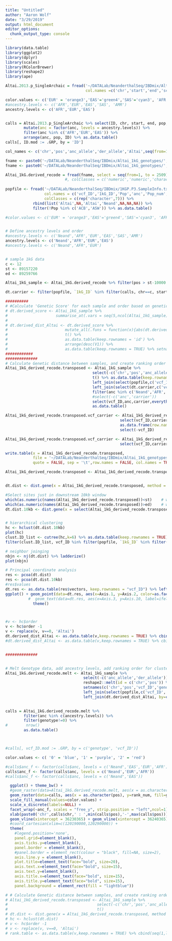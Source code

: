 ```yaml
---
title: "Untitled"
author: "Aaron Wolf"
date: "3/29/2019"
output: html_document
editor_options: 
  chunk_output_type: console
---
```


```r

library(data.table)
library(ggplot2)
library(dplyr)
library(scales)
library(RColorBrewer)
library(reshape2)
library(ape)

```

```r

Altai.2013.p_SingleArchaic = fread('~/DATALab/NeanderthalSeq/IBDmix/Altai.2013.p_SingleArchaic.final_callset/Altai2013pub.1KGP3.LOD4.50K.filterAFRDeni.txt', header=FALSE,
                                   col.names =c('chr','start','end','score1','score2','length_bp','pop','anc','ID'))

color.values <- c('EUR' = 'orange3','EAS'='green4','SAS'='cyan3', 'AFR'='mediumpurple4', 'AMR'='plum','YRI'='dodgerblue1')
#ancestry.levels <- c('AFR','EUR','EAS','SAS', 'AMR')
ancestry.levels <- c('AFR','EUR','EAS')


calls = Altai.2013.p_SingleArchaic %>% select(ID, chr, start, end, pop, anc) %>%
        mutate(anc = factor(anc, levels = ancestry.levels)) %>%
        filter(anc %in% c('AFR','EUR','EAS')) %>%
        arrange(anc, pop, ID) %>% as.data.table()
calls[, ID.mod := .GRP, by = 'ID']

```


```r

col_names <- c('chr','pos','anc_allele','der_allele','Altai',seq(from=1,to = 2504, by = 1))

fname <- paste0('~/DATALab/NeanderthalSeq/IBDmix/Altai_1kG_genotypes/','Altai_1KGP3_chr17_36Mb.txt')
fname <- paste0('~/DATALab/NeanderthalSeq/IBDmix/Altai_1kG_genotypes/','Altai_1KGP3_chr12_89Mb.txt')

Altai_1kG.derived_recode = fread(fname, select = seq(from=1, to = 2509), fill=TRUE, col.names = col_names) 
                          #, colClasses = c('numeric','numeric','character','character',rep('numeric',times = 2505))
  
popfile <- fread('~/DATALab/NeanderthalSeq/IBDmix/1KGP.P3.SampleInfo.txt', 
                 col.names = c('vcf_ID','1kG_ID','Pop','anc','Pop_num','Gender','X_ID'), 
                 colClasses = c(rep('character',7))) %>%
            rbind(list('Altai',NA,'Altai','Neand',NA,NA,NA)) %>%
            filter(!Pop %in% c('ACB','ASW')) %>% as.data.table()

#color.values <- c('EUR' = 'orange3','EAS'='green4','SAS'='cyan3', 'AFR'='mediumpurple4', 'AMR'='plum','YRI'='dodgerblue1')


# Define ancestry levels and order
#ancestry.levels <- c('Neand','AFR','EUR','EAS','SAS','AMR')
ancestry.levels <- c('Neand','AFR','EUR','EAS')
#ancestry.levels <- c('Neand','AFR','EUR')


# sample 1kG data
c <- 12
st <- 89157220
ed <- 89259766

Altai_1kG_sample <- Altai_1kG.derived_recode %>% filter(pos > st-10000 & pos < ed+10000)

dt.carrier <- filter(popfile, `1kG_ID` %in% filter(calls, chr==c, start>=st, end<=ed)$ID) %>% mutate(carrier=1)

##########
# #Calculate 'Genetic Score' for each sample and order based on genetic distance to Altai
# dt.derived_score <- Altai_1kG_sample %>% 
#                     summarise_at(.vars = seq(5,ncol(Altai_1kG_sample),1),.funs = sum, na.rm=TRUE)
# 
# dt.derived_dist_Altai <- dt.derived_score %>% 
#                         mutate_all(.funs = function(x){abs(dt.derived_score$Altai - x)}) %>%
#                         t() %>% 
#                         as.data.table(keep.rownames = 'id') %>% 
#                         arrange(desc(V1)) %>% 
#                         as.data.table(keep.rownames = TRUE) %>% setnames(c('rank_num','vcf_ID','derived_dist_Altai'))
############
##############
# Calculate Genetic distance between samples, and create ranking order for clustering
Altai_1kG_derived_recode.transposed <- Altai_1kG_sample %>% 
                                      select(-c('chr','pos','anc_allele','der_allele')) %>%
                                      t() %>% as.data.table(keep.rownames = 'vcf_ID') %>% setnames(c('vcf_ID',Altai_1kG_sample$pos)) %>%
                                      left_join(select(popfile,c('vcf_ID','anc')),by=c('vcf_ID')) %>%
                                      left_join(select(dt.carrier,c('vcf_ID','carrier')), by=c('vcf_ID')) %>% mutate(carrier=ifelse(is.na(carrier),0,1)) %>%
                                      filter(anc %in% c('Neand','AFR','EUR','EAS')) %>%
                                      #select(-c('anc','carrier'))
                                      select(vcf_ID,anc,carrier,everything()) %>%
                                      as.data.table()

Altai_1kG_derived_recode.transposed.vcf_carrier <- Altai_1kG_derived_recode.transposed %>% 
                                                  select(vcf_ID,carrier) %>%
                                                  as.data.frame(row.names = Altai_1kG_derived_recode.transposed$vcf_ID) %>%
                                                  select(-vcf_ID)

Altai_1kG_derived_recode.transposed.vcf_carrier <- Altai_1kG_derived_recode.transposed %>% 
                                                  select(vcf_ID,carrier)

write.table(x = Altai_1kG_derived_recode.transposed, 
            file = '~/DATALab/NeanderthalSeq/IBDmix/Altai_1kG_genotypes/Altai_1KGP3_chr12_89Mb.geno', 
            quote = FALSE, sep = '\t',row.names = FALSE, col.names = TRUE)

Altai_1kG_derived_recode.transposed <- Altai_1kG_derived_recode.transposed %>% as.data.frame(row.names = Altai_1kG_derived_recode.transposed$vcf_ID) %>% select(-vcf_ID)


dt.dist <- dist.gene(x = Altai_1kG_derived_recode.transposed, method = "pairwise")

#Select sites just in downstream 10kb window
which(as.numeric(names(Altai_1kG_derived_recode.transposed))<st)    # which sites lie in the downstream 10kb window
which(as.numeric(names(Altai_1kG_derived_recode.transposed))>ed)    # which sites lie in the downstream 10kb window
dt.dist.10kb <- dist.gene(x = select(Altai_1kG_derived_recode.transposed,1:295), method = "pairwise")  #select just these sites to calculate distance matrix


# hierarchical clustering
hc <- hclust(dt.dist.10kb)
plot(hc)
clust.ID_list <- cutree(hc,k=6) %>% as.data.table(keep.rownames = TRUE) %>% setnames(c('vcf_ID','class')) %>% filter(class==1) %>% select(vcf_ID)
filter(clust.ID_list, vcf_ID %in% filter(popfile, `1kG_ID` %in% filter(calls, chr==c, start>=st, end<=ed)$ID)$vcf_ID)

# neighbor joinging
nbjn <- nj(dt.dist) %>% ladderize()
plot(nbjn)

# Principal coordinate analysis
res <- pcoa(dt.dist)
res <- pcoa(dt.dist.10kb)
#res$values
dt.res <- as.data.table(res$vectors, keep.rownames = "vcf_ID") %>% left_join(select(Altai_1kG_derived_recode.transposed, c(vcf_ID,anc,carrier)),by="vcf_ID")
ggplot() + geom_point(data=dt.res, aes(x=Axis.1, y=Axis.2, color=as.factor(carrier), shape=as.factor(anc)),fill=NA, size=3) + 
          #  geom_text(data=dt.res, aes(x=Axis.3, y=Axis.10, label=ifelse(vcf_ID=='Altai',vcf_ID,''))) +
            theme()



#v <- hc$order
v <- hc$order -1
v <- replace(v, v==0, 'Altai')
dt.derived_dist_Altai <- as.data.table(v,keep.rownames = TRUE) %>% cbind(seq(1,length(v),1)) %>% setnames(c('vcf_ID','rank_num'))
#dt.derived_dist_Altai <- as.data.table(v,keep.rownames = TRUE) %>% cbind(seq(1,length(v),1)) %>% setnames(c('vcf_ID','rank_num'))


##############


# Melt Genotype data, add ancestry levels, add ranking order for clustering
Altai_1kG.derived_recode.melt <- Altai_1kG_sample %>% 
                                  select(-c('anc_allele','der_allele')) %>% 
                                  reshape2::melt(id = c('chr','pos')) %>% 
                                  setnames(c('chr','pos','vcf_ID','genotype')) %>% mutate(vcf_ID=as.character(vcf_ID), genotype=as.character(genotype)) %>%
                                  left_join(select(popfile,c('vcf_ID','anc')),by=c('vcf_ID')) %>%
                                  left_join(dt.derived_dist_Altai, by=c('vcf_ID'))
 

calls = Altai_1kG.derived_recode.melt %>%
        filter(anc %in% c(ancestry.levels)) %>%
        filter(genotype!=0) %>%
#        nrow()
        as.data.table()



#calls[, vcf_ID.mod := .GRP, by = c('genotype', 'vcf_ID')]


```


```r

color.values <- c( '0' = 'blue', '1' = 'purple', '2' = 'red')

#calls$anc_f <- factor(calls$anc, levels = c('Neand','EAS','EUR','AFR'))
calls$anc_f <- factor(calls$anc, levels = c('Neand','EUR','AFR'))
#calls$anc_f <- factor(calls$anc, levels = c('Neand','EAS'))

  ggplot() + theme_bw() +
  #geom_raster(data=Altai_1kG.derived_recode.melt, aes(x = as.character(pos), y=rank, fill=genotype)) + 
  geom_raster(data=calls, aes(x = as.character(pos), y=rank_num, fill=genotype)) +
  scale_fill_manual(values=color.values) + 
  scale_x_discrete(labels=NULL) +
  facet_wrap(~anc_f, scales = "free_y", strip.position = "left",ncol=1) +
  xlab(paste0('chr',calls$chr,' : ',min(calls$pos),'-',max(calls$pos))) +
  geom_vline(xintercept = 36230365) + geom_vline(xintercept = 36240365) +
  #coord_cartesian(xlim=c(120190000,120290000)) +
  theme(
    #legend.position='none',
    panel.grid=element_blank(),
    axis.ticks.y=element_blank(),
    panel.border = element_blank(),
    #panel.border = element_rect(colour = "black", fill=NA, size=2),
    axis.line.y = element_blank(),
    plot.title=element_text(face="bold", size=20),
    axis.text.x=element_text(face="bold", size=15),
    axis.text.y=element_blank(),
    axis.title.x=element_text(face="bold", size=15),
    axis.title.y=element_text(face="bold", size=15),
    panel.background = element_rect(fill = "lightblue"))


```





```r

# # Calculate Genetic distance between samples, and create ranking order for clustering
# Altai_1kG_derived_recode.transposed <- Altai_1kG_sample %>% 
#                                       select(-c('chr','pos','anc_allele','der_allele')) %>%
#                                       t()  
# dt.dist <- dist.gene(x = Altai_1kG_derived_recode.transposed, method = "pairwise")
# hc <- hclust(dt.dist)
# v <- hc$order -1
# v <- replace(v, v==0, 'Altai')
# rank.table <- as.data.table(v,keep.rownames = TRUE) %>% cbind(seq(1,length(v),1)) %>% setnames(c('vcf_ID','rank'))

```

